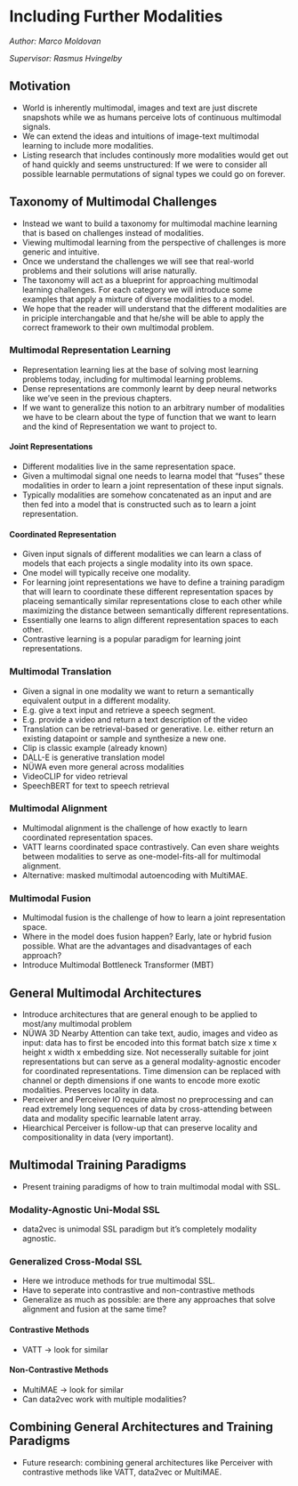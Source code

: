 # Including Further Modalities

*Author: Marco Moldovan*

*Supervisor: Rasmus Hvingelby*

## Motivation

- World is inherently multimodal, images and text are just discrete snapshots while we as humans perceive lots of continuous multimodal signals.
- We can extend the ideas and intuitions of image-text multimodal learning to include more modalities.
- Listing research that includes continously more modalities would get out of hand quickly and seems unstructured: If we were to consider all possible learnable permutations of signal types we could go on forever.

## Taxonomy of Multimodal Challenges

- Instead we want to build a taxonomy for multimodal machine learning that is based on challenges instead of modalities.
- Viewing multimodal learning from the perspective of challenges is more generic and intuitive.
- Once we understand the challenges we will see that real-world problems and their solutions will arise naturally.
- The taxonomy will act as a blueprint for approaching multimodal learning challenges. For each category we will introduce some examples that apply a mixture of diverse modalities to a model.
- We hope that the reader will understand that the different modalities are in priciple interchangable and that he/she will be able to apply the correct framework to their own multimodal problem.

### Multimodal Representation Learning

- Representation learning lies at the base of solving most learning problems today, including for multimodal learning problems.
- Dense representations are commonly learnt by deep neural networks like we've seen in the previous chapters.
- If we want to generalize this notion to an arbitrary number of modalities we have to be clearn about the type of function that we want to learn and the kind of Representation we want to project to.

#### Joint Representations

- Different modalities live in the same representation space.
- Given a multimodal signal one needs to learna model that "fuses" these modalities in order to learn a joint representation of these input signals.
- Typically modalities are somehow concatenated as an input and are then fed into a model that is constructed such as to learn a joint representation.

#### Coordinated Representation

- Given input signals of different modalities we can learn a class of models that each projects a single modality into its own space.
- One model will typically receive one modality.
- For learning joint representations we have to define a training paradigm that will learn to coordinate these different representation spaces by placeing semantically similar representations close to each other while maximizing the distance between semantically different representations.
- Essentially one learns to align different representation spaces to each other.
- Contrastive learning is a popular paradigm for learning joint representations.

### Multimodal Translation

- Given a signal in one modality we want to return a semantically equivalent output in a different modality.
- E.g. give a text input and retrieve a speech segment.
- E.g. provide a video and return a text description of the video
- Translation can be retrieval-based or generative. I.e. either return an existing datapoint or sample and synthesize a new one.
- Clip is classic example (already known)
- DALL-E is generative translation model
- NÜWA even more general across modalities
- VideoCLIP for video retrieval
- SpeechBERT for text to speech retrieval

### Multimodal Alignment

- Multimodal alignment is the challenge of how exactly to learn coordinated representation spaces.
- VATT learns coordinated space contrastively. Can even share weights between modalities to serve as one-model-fits-all for multimodal alignment.
- Alternative: masked multimodal autoencoding with MultiMAE.

### Multimodal Fusion

- Multimodal fusion is the challenge of how to learn a joint representation space.
- Where in the model does fusion happen? Early, late or hybrid fusion possible. What are the advantages and disadvantages of each approach?
- Introduce Multimodal Bottleneck Transformer (MBT)

## General Multimodal Architectures

- Introduce architectures that are general enough to be applied to most/any multimodal problem
- NÜWA 3D Nearby Attention can take text, audio, images and video as input: data has to first be encoded into this format batch size x time x height x width x embedding size. Not necesserally suitable for joint representations but can serve as a general modality-agnostic encoder for coordinated representations. Time dimension can be replaced with channel or depth dimensions if one wants to encode more exotic modalities. Preserves locality in data.
- Perceiver and Perceiver IO require almost no preprocessing and can read extremely long sequences of data by cross-attending between data and modality specific learnable latent array.
- Hiearchical Perceiver is follow-up that can preserve locality and compositionality in data (very important).

## Multimodal Training Paradigms

- Present training paradigms of how to train multimodal modal with SSL.

### Modality-Agnostic Uni-Modal SSL

- data2vec is unimodal SSL paradigm but it's completely modality agnostic.

### Generalized Cross-Modal SSL

- Here we introduce methods for true multimodal SSL.
- Have to seperate into contrastive and non-contrastive methods
- Generalize as much as possible: are there any approaches that solve alignment and fusion at the same time?

#### Contrastive Methods

- VATT -> look for similar

#### Non-Contrastive Methods

- MultiMAE -> look for similar
- Can data2vec work with multiple modalities?

## Combining General Architectures and Training Paradigms

- Future research: combining general architectures like Perceiver with contrastive methods like VATT, data2vec or MultiMAE.
